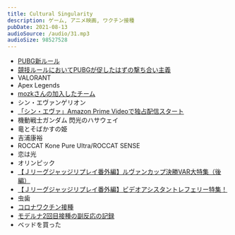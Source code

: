 ```yaml
---
title: Cultural Singularity
description: ゲーム, アニメ映画, ワクチン接種
pubDate: 2021-08-13
audioSource: /audio/31.mp3
audioSize: 98527528
---
```


- [PUBG新ルール](https://www.negitaku.org/news/n-24667)
- [競技ルールにおいてPUBGが促したはずの撃ち合い主義 ](https://note.com/3r_gaming/n/n76fd4014868f)
- VALORANT
- Apex Legends
- [mozkさんの加入したチーム](https://gamingteamwillowis.wixsite.com/will-o-wisp)
- シン・エヴァンゲリオン
- [「シン・エヴァ」Amazon Prime Videoで独占配信スタート](https://av.watch.impress.co.jp/docs/news/1343609.html)
- 機動戦士ガンダム 閃光のハサウェイ
- 竜とそばかすの姫
- 吉浦康裕
- ROCCAT Kone Pure Ultra/ROCCAT SENSE
- 恋は光
- オリンピック
- [【Ｊリーグジャッジリプレイ番外編】ルヴァンカップ決勝VAR大特集（後編）](https://youtu.be/3LxgGVsaTG4)
- [【Ｊリーグジャッジリプレイ番外編】ビデオアシスタントレフェリー特集！](https://youtu.be/8em-_twRjPY?t=1255)
- 虫歯
- [コロナワクチン接種](https://twitter.com/putcutt/status/1420108651319074824)
- [モデルナ2回目接種の副反応の記録](https://gist.github.com/sadnessOjisan/50d0bcb20b41aae6f281cdc44d5f8b9a)
- ベッドを買った